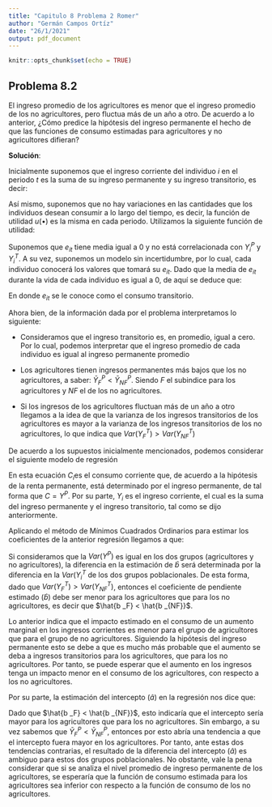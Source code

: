 ---
title: "Capitulo 8 Problema 2 Romer"
author: "Germán Campos Ortíz"
date: "26/1/2021"
output: pdf_document
---

```{r setup, include=FALSE}
knitr::opts_chunk$set(echo = TRUE)
```


## Problema 8.2 

El ingreso promedio de los agricultores es menor que el ingreso promedio de los no agricultores, pero fluctua más de un año a otro. 
De acuerdo a lo anterior, ¿Cómo predice la hipótesis del ingreso permanente el hecho de que las funciones de consumo estimadas para agricultores y no agricultores difieran? 

**Solución**: 

Inicialmente suponemos que el ingreso corriente del individuo *i* en el periodo *t* es la suma de su ingreso permanente y su ingreso transitorio, es decir: 

\begin{equation}
Y _{it} = Y _i ^P + Y _{it} ^T
\end{equation}

Así mismo, suponemos que no hay variaciones en las cantidades que los individuos desean consumir a lo largo del tiempo, es decir, la función de utilidad $u(\bullet)$ es la misma en cada periodo. Utilizamos la siguiente función de utilidad: 

\begin{equation}
U _i = \sum _{t=1} ^{T} u(C _{it} - e _{it})
\end{equation}

Suponemos que $e_{it}$ tiene media igual a 0 y no está correlacionada con $Y _i ^P$ y $Y _i ^T$. A su vez, suponemos un modelo sin incertidumbre, por lo cual, cada individuo conocerá los valores que tomará su  $e_{it}$. Dado que la media de $e_{it}$ durante la vida de cada individuo es igual a 0, de aquí se deduce que: 

\begin{equation}
C _{it} = Y _i ^P + e_{it}
\end{equation}

En donde $e_{it}$ se le conoce como el consumo transitorio. 

Ahora bien, de la información dada por el problema interpretamos lo siguiente: 

- Consideramos que el ingreso transitorio es, en promedio, igual a cero. Por lo cual, podemos interpretar que el ingreso promedio de cada individuo es igual al ingreso permanente promedio 
- Los agricultores tienen ingresos permanentes más bajos que los no agricultores, a saber:        $\bar{Y} _F ^P < \bar{Y} _{NF} ^P$. Siendo *F* el subindice para los agricultores y           *NF* el de los no agricultores. 

- Si los ingresos de los agricultores fluctuan más de un año a otro llegamos a la idea de que la varianza de los ingresos transitorios de los agricultores es mayor a la varianza de los ingresos transitorios de los no agricultores, lo que indica que $Var(Y _F ^T) > Var (Y _{NF} ^T)$


De acuerdo a los supuestos inicialmente mencionados, podemos considerar el siguiente modelo de regresión 

\begin{equation}
C _i = a + bY_i + e_i 
\end{equation}

En esta ecuación $C_i$es el consumo corriente que, de acuerdo a la hipótesis de la renta permanente, está determinado por el ingreso permanente, de tal forma que $C=Y ^P$. Por su parte, $Y _i$ es el ingreso corriente, el cual es la suma del ingreso permanente y el ingreso transitorio, tal como se dijo anteriormente. 

Aplicando el método de Mínimos Cuadrados Ordinarios para estimar los coeficientes de la anterior regresión llegamos a que: 

\begin{equation}
\hat{b} = \frac{Cov(Y_i, C_i)}{Var(Y _i)} = \frac{Cov(Y_i ^P + Y _i ^T, Y_i ^P + e _{it})}{Var(Y _i ^P + Y _i ^T )} 
\end{equation}

\begin{equation}
\therefore  \hat{b} = \frac{Var(Y _i ^P)}{Var(Y _i ^P) + Var(Y _i ^T )}
\end{equation}

Si consideramos que la $Var(Y ^P)$ es igual en los dos grupos (agricultores y no agricultores), la diferencia en la estimación de $\hat{b}$ será determinada por la diferencia en la $Var(Y _i ^T$ de los dos grupos poblacionales. De esta forma, dado que $Var(Y _F ^T) > Var(Y _{NF} ^T)$, entonces el coeficiente de pendiente estimado ($\hat{b}$) debe ser menor para los agricultores que para los no agricultores, es decir que $\hat{b _F} < \hat{b _{NF}}$.

Lo anterior indica que el impacto estimado en el consumo de un aumento marginal en los ingresos corrientes es menor para el grupo de agricultores que para el grupo de no agricultores. Siguiendo la hipótesis del ingreso permanente esto se debe a que es mucho más probable que el aumento se deba a ingresos transitorios para los agricultores, que para los no agricultores. Por tanto, se puede esperar que el aumento en los ingresos tenga un impacto menor en el consumo de los agricultores, con respecto a los no agricultores. 

Por su parte, la estimación del intercepto ($\hat{a}$) en la regresión nos dice que: 

\begin{equation}
\hat{a} = \bar{C} - \hat{b}Y 
\end{equation}

\begin{equation}
\hat{a} = Y ^P - \hat{b}(\bar{Y}^P+\bar{Y}^T)
\end{equation}

\begin{equation}
\therefore \hat{a} = (1- \hat{b})\bar{Y}^P
\end{equation}


Dado que $\hat{b _F} < \hat{b _{NF}}$, esto indicaría que el intercepto sería mayor para los agricultores que para los no agricultores. Sin embargo, a su vez sabemos que $\bar{Y}_F ^P < \bar{Y}_{NF} ^P$, entonces por esto abría una tendencia a que el intercepto fuera mayor en los agricultores. Por tanto, ante estas dos tendencias contrarias, el resultado de la diferencia del intercepto ($\hat{a}$) es ambiguo para estos dos grupos poblacionales. No obstante, vale la pena considerar que si se analiza el nivel promedio de ingreso permanente de los agricultores, se esperaría que la función de consumo estimada para los agricultores sea inferior con respecto a la función de consumo de los no agricultores. 

